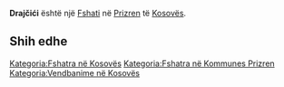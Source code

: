 {{Fshat në Kosovës
 | Emri                = Drajčići
 | EmriAlt                = Drajchici,Drajcice,Drajcici,Drajciq,Drajciqi,Drajçiq,Drajçiqi,Drajčiće,Drajčići,Драјчићи
 | Emri (Rasa dhanore) = 
 | Figura              = 
 | Shteti              = Kosovës
 | Komuna              = Prizren
 | Kodi postar         = 
 | Sipërfaqja          = 

 | Popullsia           = 

 | Regj. i popullsisë  = 
 | Dend. e popullsisë  = 
 | Faqja zyrtare       = 
 <!--- Koordinatat ----> 
 | Gjerësia            = 42.16028
 | Gjatësia            = 20.87528
 | Lartësia            = 
}}
'''Drajčići''' është një [[Fshati]] në [[Prizren]] të [[Kosovës]].

<!-- == Gjeografia == -->
<!-- == Historia == -->
<!-- == Demografia == -->
== Shih edhe ==
{{Komuna Prizren}}
{{Kosovo-Administrata-Cung}}

[[Kategoria:Fshatra në Kosovës]]
[[Kategoria:Fshatra në Kommunes Prizren]]
[[Kategoria:Vendbanime në Kosovës]]